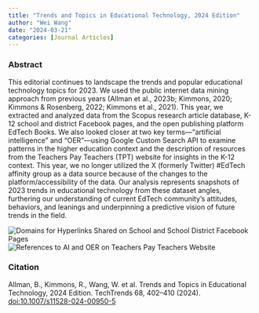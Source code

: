 ```yaml
---
title: "Trends and Topics in Educational Technology, 2024 Edition"
author: "Wei Wang"
date: "2024-03-21"
categories: [Journal Articles]
---
```


### Abstract

This editorial continues to landscape the trends and popular educational technology topics for 2023. We used the public internet data mining approach from previous years (Allman et al., 2023b; Kimmons, 2020; Kimmons & Rosenberg, 2022; Kimmons et al., 2021). This year, we extracted and analyzed data from the Scopus research article database, K-12 school and district Facebook pages, and the open publishing platform EdTech Books. We also looked closer at two key terms—“artificial intelligence” and “OER”—using Google Custom Search API to examine patterns in the higher education context and the description of resources from the Teachers Pay Teachers (TPT) website for insights in the K-12 context. This year, we no longer utilized the X (formerly Twitter) #EdTech affinity group as a data source because of the changes to the platform/accessibility of the data. Our analysis represents snapshots of 2023 trends in educational technology from these dataset angles, furthering our understanding of current EdTech community’s attitudes, behaviors, and leanings and underpinning a predictive vision of future trends in the field.

![Domains for Hyperlinks Shared on School and School District Facebook Pages](TechTrends2024%20table3.png) ![References to AI and OER on Teachers Pay Teachers Website](TechTrends2024%20table7.png)

### Citation

Allman, B., Kimmons, R., Wang, W. et al. Trends and Topics in Educational Technology, 2024 Edition. TechTrends 68, 402–410 (2024). [doi:10.1007/s11528-024-00950-5](https://doi.org/10.1007/s11528-024-00950-5)
